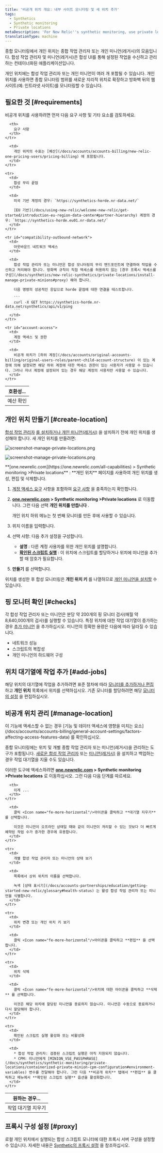 ```yaml
---
title: '비공개 위치 개요: 내부 사이트 모니터링 및 새 위치 추가'
tags:
  - Synthetics
  - Synthetic monitoring
  - Private locations
metaDescription: 'For New Relic''s synthetic monitoring, use private locations to run synthetic minions on your own systems, to monitor intranets, or expand geographical coverage.'
translationType: machine
---
```




종합 모니터링에서 개인 위치는 종합 작업 관리자 또는 개인 미니언(레거시)의 모음입니다. 합성 작업 관리자 및 미니언(레거시)은 합성 UI를 통해 설정된 작업을 수신하고 관리하는 컨테이너화된 애플리케이션입니다.

개인 위치에는 합성 작업 관리자 또는 개인 미니언이 여러 개 포함될 수 있습니다. 개인 위치를 사용하면 종합 모니터링 범위를 새로운 지리적 위치로 확장하고 방화벽 뒤의 웹 사이트(예: 인트라넷 사이트)를 모니터링할 수 있습니다.

## 필요한 것 [#requirements]

비공개 위치를 사용하려면 먼저 다음 요구 사항 및 기타 요소를 검토하세요.

<table>
  <thead>
    <tr>
      <th style={{ width: "200px" }}>
        호환성...
      </th>

      <th>
        요구 사항
      </th>
    </tr>
  </thead>

  <tbody>
    <tr id="compatibility-check-budget">
      <td>
        예산 확인
      </td>

      <td>
        개인 위치의 수표는 [예산](/docs/accounts/accounts-billing/new-relic-one-pricing-users/pricing-billing) 에 포함됩니다.
      </td>
    </tr>

    <tr>
      <td>
        합성 무리 끝점
      </td>

      <td>
        미국 기반 계정의 경우: `https://synthetics-horde.nr-data.net/`

        [EU 기반](/docs/using-new-relic/welcome-new-relic/get-started/introduction-eu-region-data-center#partner-hierarchy) 계정의 경우: `https://synthetics-horde.eu01.nr-data.net/`
      </td>
    </tr>

    <tr id="compatibility-outbound-network">
      <td>
        아웃바운드 네트워크 액세스
      </td>

      <td>
        합성 작업 관리자 또는 미니언은 합성 모니터링의 무리 엔드포인트에 연결하여 작업을 수신하고 처리해야 합니다. 방화벽 규칙이 직접 액세스를 허용하지 않는 [경우 프록시 액세스를 구성](/docs/synthetics/new-relic-synthetics/private-locations/install-manage-private-minions#proxy) 해야 합니다.

        다음 명령의 성공적인 응답으로 horde 끝점에 대한 연결을 테스트합니다.

        ```
        curl -X GET https://synthetics-horde.nr-data.net/synthetics/api/v1/ping
        ```
      </td>
    </tr>

    <tr id="account-access">
      <td>
        계정 액세스 및 권한
      </td>

      <td>
        비공개 위치가 [하위 계정](/docs/accounts/original-accounts-billing/original-users-roles/parent-child-account-structure) 이 있는 계정에 의해 설정되면 해당 하위 계정에 대한 액세스 권한이 있는 사용자가 사용할 수 있습니다. 그러나 자녀 계정에 설정되어 있는 경우 해당 계정의 사용자만 사용할 수 있습니다.
      </td>
    </tr>
  </tbody>
</table>

## 개인 위치 만들기 [#create-location]

[합성 작업 관리자](/docs/synthetics/synthetic-monitoring/private-locations/install-job-manager) [를 설치하거나 개인 미니언(레거시)](/docs/synthetics/new-relic-synthetics/private-locations/install-containerized-private-minions-cpms) 을 설치하기 전에 개인 위치를 생성해야 합니다. 새 개인 위치를 만들려면:

<img
  title="screenshot-manage-private-locations.png"
  alt="screenshot-manage-private-locations.png"
  src={syntheticFindPrivateLocationButton}
/>

<img
  title="screenshot-manage-private-locations.png"
  alt="screenshot-manage-private-locations.png"
  src={syntheticPrivateLocationPage}
/>

<figcaption>
  **[one.newrelic.com](https://one.newrelic.com/all-capabilities) > Synthetic monitoring >Private locations** : **개인 위치** 페이지를 사용하여 개인 위치를 생성, 편집 및 삭제합니다.
</figcaption>

1. [계정 액세스 요구](#account-access) 사항을 포함하여 [요구 사항](#requirements) 을 충족하는지 확인합니다.

2. **[one.newrelic.com](https://one.newrelic.com/all-capabilities) > Synthetic monitoring >Private locations** 로 이동합니다. 그런 다음 선택 <Icon name="fe-plus-circle"/>**개인 위치를 만듭니다** .

   <Callout variant="tip">
     개인 위치 하위 메뉴는 첫 번째 모니터를 만든 후에 사용할 수 있습니다.
   </Callout>

3. 위치 이름을 입력합니다.

4. 선택 사항: 다음 추가 설정을 구성합니다.

   * **설명** : 다른 계정 사용자를 위한 개인 위치를 설명합니다.
   * **[확인된 스크립트 실행](/docs/synthetics/new-relic-synthetics/private-locations/verified-script-execution-private-locations)** : 이 위치에 스크립트를 할당하거나 위치에 미니언을 추가할 때 암호가 필요합니다.

5. **만들기** 를 선택합니다.

위치를 생성한 후 합성 모니터링은 **개인 위치 키** 를 나열하므로 [개인 미니언을 설치할](/docs/synthetics/new-relic-synthetics/private-locations/install-containerized-private-minions-cpms#install-update) 수 있습니다.

## 핑 모니터 확인 [#checks]

각 합성 작업 관리자 또는 미니언은 분당 약 200개의 핑 모니터 검사(매월 약 8,640,000개의 검사)를 실행할 수 있습니다. 특정 위치에 대한 작업 대기열이 증가하는 경우 [추가 미니언](/docs/synthetics/new-relic-synthetics/private-locations/install-containerized-private-minions-cpms#install-update) 을 추가하십시오. 미니언의 정확한 용량은 다음에 따라 달라질 수 있습니다.

* 네트워크 성능
* 스크립트의 복잡성
* 개인 미니언의 하드웨어 구성

## 위치 대기열에 작업 추가 [#add-jobs]

해당 위치의 대기열에 작업을 추가하려면 표준 절차에 따라 [모니터를 추가하거나 편집](/docs/synthetics/new-relic-synthetics/using-monitors/add-edit-monitors#adding-monitors) 하고 **개인 위치** 목록에서 위치를 선택하십시오. 기존 모니터를 할당하려면 해당 [모니터의 설정](/docs/synthetics/new-relic-synthetics/using-monitors/add-edit-monitors#editing-monitors) 을 편집하십시오.

## 비공개 위치 관리 [#manage-location]

<Callout variant="tip">
  이 기능에 액세스할 수 없는 경우 [기능 및 데이터 액세스에 영향을 미치는 요소](/docs/accounts/accounts-billing/general-account-settings/factors-affecting-access-features-data) 를 확인하십시오.
</Callout>

종합 모니터링에는 위치 및 개별 종합 작업 관리자 또는 미니언(레거시)을 관리하는 도구가 포함됩니다. [새로운 합성 작업 관리자](/docs/synthetics/synthetic-monitoring/private-locations/install-job-manager) 또는 [미니언(레거시)](/docs/synthetics/synthetic-monitoring/private-locations/install-containerized-private-minions-cpms#install-update) 을 설치하고 백업하는 경우 작업 대기열을 지울 수도 있습니다.

이러한 도구에 액세스하려면 **[one.newrelic.com](https://one.newrelic.com/all-capabilities) > Synthetic monitoring >Private locations** 로 이동하십시오. 그런 다음 다음 단계를 따르세요.

<table>
  <thead>
    <tr>
      <th style={{ width: "200px" }}>
        원하는 경우...
      </th>

      <th>
        이게 ...
      </th>
    </tr>
  </thead>

  <tbody>
    <tr>
      <td>
        작업 대기열 지우기
      </td>

      <td>
        클릭 <Icon name="fe-more-horizontal"/>아이콘을 클릭하고 **대기열 지우기** 를 선택합니다.

        이것은 미니언이 오프라인 상태일 때와 같이 미니언이 처리할 수 있는 것보다 더 빠르게 예약된 작업 수가 증가한 경우에 유용합니다.
      </td>
    </tr>

    <tr>
      <td>
        개별 합성 작업 관리자 또는 미니언의 상태 보기
      </td>

      <td>
        목록에서 상위 위치의 이름을 선택합니다.

        녹색 [상태 표시기](/docs/accounts-partnerships/education/getting-started-new-relic/glossary#health-status) 는 활성 합성 작업 관리자 또는 미니언을 식별합니다.
      </td>
    </tr>

    <tr>
      <td>
        위치 변경 또는 개인 위치 키 보기
      </td>

      <td>
        클릭 <Icon name="fe-more-horizontal"/>아이콘을 클릭하고 **편집** 을 선택합니다.
      </td>
    </tr>

    <tr>
      <td>
        위치 삭제
      </td>

      <td>
        클릭 <Icon name="fe-more-horizontal"/>위치에 대한 아이콘을 클릭하고 **삭제** 를 선택합니다.

        이것은 해당 위치에 할당된 미니언을 종료하지 않습니다. 미니언은 수동으로 종료하거나 다시 할당해야 합니다.
      </td>
    </tr>

    <tr>
      <td>
        확인된 스크립트 실행 활성화 또는 비활성화
      </td>

      <td>
        * 합성 작업 관리자: 검증된 스크립트 실행은 아직 지원되지 않습니다.
        * CPM: 미니언에게 [MINION_VSE_PASSPHRASE](/docs/synthetics/synthetic-monitoring/private-locations/containerized-private-minion-cpm-configuration#environment-variables) 변수를 전달해야 합니다. 그런 다음 **비공개 위치** 탭에서 **편집** 을 클릭하고 메뉴에서 **확인된 스크립트 실행** 옵션을 활성화합니다.
      </td>
    </tr>
  </tbody>
</table>

## 프록시 구성 설정 [#proxy]

로컬 개인 위치에서 실행되는 합성 스크립트 모니터에 대한 프록시 서버 구성을 설정할 수 있습니다. 자세한 내용은 [Synthetic의 프록시 설정](/docs/synthetics/synthetic-monitoring/scripting-monitors/set-proxy-settings-properties-scripted-monitors) 을 참조하십시오.